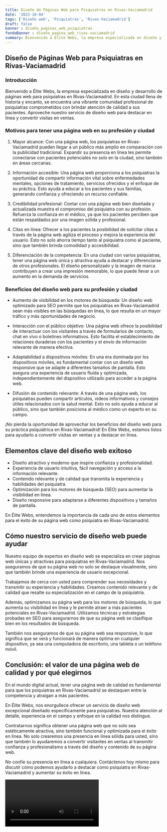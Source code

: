 ```yaml
---
title: Diseño de Páginas Web para Psiquiatras en Rivas-Vaciamadrid
date: '2023-10-04'
tags: ['Diseño web', 'Psiquiatras', 'Rivas-Vaciamadrid']
draft: false
banner : diseño_paginas_web_psiquiatras
fondoBanner : diseño_pagina_web_rivas-vaciamadrid
summary: Bienvenido a Élite Webs, la empresa especializada en diseño y desarrollo de páginas web para psiquiatras en RivasVaciamadrid. En esta ciudad llena de historia y encanto, se encuentra una vibrante comunidad profesional de psiquiatras comprometidos con brindar atención de calidad a sus pacientes. Aproveche nuestro servicio de diseño web para destacar en línea y convertir visitas en ventas.
---
```


## Diseño de Páginas Web para Psiquiatras en Rivas-Vaciamadrid

### Introducción

Bienvenido a Élite Webs, la empresa especializada en diseño y desarrollo de páginas web para psiquiatras en Rivas-Vaciamadrid. En esta ciudad llena de historia y encanto, se encuentra una vibrante comunidad profesional de psiquiatras comprometidos con brindar atención de calidad a sus pacientes. Aproveche nuestro servicio de diseño web para destacar en línea y convertir visitas en ventas.

### Motivos para tener una página web en su profesión y ciudad

1. Mayor alcance: Con una página web, los psiquiatras en Rivas-Vaciamadrid pueden llegar a un público más amplio en comparación con la publicidad tradicional. Expandir su presencia en línea les permite conectarse con pacientes potenciales no solo en la ciudad, sino también en áreas cercanas.

2. Información accesible: Una página web proporciona a los psiquiatras la oportunidad de compartir información vital sobre enfermedades mentales, opciones de tratamiento, servicios ofrecidos y el enfoque de su práctica. Esto ayuda a educar a los pacientes y sus familias, generando confianza y ofreciendo un recurso confiable.

3. Credibilidad profesional: Contar con una página web bien diseñada y actualizada muestra el compromiso del psiquiatra con su profesión. Refuerza la confianza en el médico, ya que los pacientes perciben que están respaldados por una imagen sólida y profesional.

4. Citas en línea: Ofrecer a los pacientes la posibilidad de solicitar citas a través de la página web agiliza el proceso y mejora la experiencia del usuario. Esto no solo ahorra tiempo tanto al psiquiatra como al paciente, sino que también brinda comodidad y accesibilidad.

5. Diferenciación de la competencia: En una ciudad con varios psiquiatras, tener una página web única y atractiva ayuda a destacar y diferenciarse de otros profesionales. El diseño personalizado y la imagen de marca contribuyen a crear una impresión memorable, lo que puede llevar a un aumento en la demanda de servicios.

### Beneficios del diseño web para su profesión y ciudad

- Aumento de visibilidad en los motores de búsqueda: Un diseño web optimizado para SEO permite que los psiquiatras en Rivas-Vaciamadrid sean más visibles en las búsquedas en línea, lo que resulta en un mayor tráfico y más oportunidades de negocio.

- Interacción con el público objetivo: Una página web ofrece la posibilidad de interactuar con los visitantes a través de formularios de contacto, chat en vivo o boletines informativos. Esto facilita el establecimiento de relaciones duraderas con los pacientes y el envío de información relevante de manera efectiva.

- Adaptabilidad a dispositivos móviles: En una era dominada por los dispositivos móviles, es fundamental contar con un diseño web responsive que se adapte a diferentes tamaños de pantalla. Esto asegura una experiencia de usuario fluida y optimizada, independientemente del dispositivo utilizado para acceder a la página web.

- Difusión de contenido relevante: A través de una página web, los psiquiatras pueden compartir artículos, videos informativos y consejos útiles relacionados con la salud mental. Esto no solo ayuda a educar al público, sino que también posiciona al médico como un experto en su campo.

¡No pierda la oportunidad de aprovechar los beneficios del diseño web para su práctica psiquiátrica en Rivas-Vaciamadrid! En Élite Webs, estamos listos para ayudarlo a convertir visitas en ventas y a destacar en línea.

<GifSeo />

<Cta />

## Elementos clave del diseño web exitoso

- Diseño atractivo y moderno que inspire confianza y profesionalidad.
- Experiencia de usuario intuitiva, fácil navegación y acceso a la información relevante.
- Contenido relevante y de calidad que transmita la experiencia y habilidades del psiquiatra.
- Optimización para los motores de búsqueda (SEO) para aumentar la visibilidad en línea.
- Diseño responsive para adaptarse a diferentes dispositivos y tamaños de pantalla.

En Élite Webs, entendemos la importancia de cada uno de estos elementos para el éxito de su página web como psiquiatra en Rivas-Vaciamadrid.

## Cómo nuestro servicio de diseño web puede ayudar

Nuestro equipo de expertos en diseño web se especializa en crear páginas web únicas y atractivas para psiquiatras en Rivas-Vaciamadrid. Nos aseguramos de que su página web no solo se destaque visualmente, sino que también brinde una experiencia de usuario excepcional.

Trabajamos de cerca con usted para comprender sus necesidades y transmitir su experiencia y habilidades. Creamos contenido relevante y de calidad que resalte su especialización en el campo de la psiquiatría.

Además, optimizamos su página web para los motores de búsqueda, lo que aumenta su visibilidad en línea y le permite atraer a más pacientes potenciales en Rivas-Vaciamadrid. Utilizamos técnicas y estrategias probadas en SEO para asegurarnos de que su página web se clasifique bien en los resultados de búsqueda.

También nos aseguramos de que su página web sea responsive, lo que significa que se verá y funcionará de manera óptima en cualquier dispositivo, ya sea una computadora de escritorio, una tableta o un teléfono móvil.

## Conclusión: el valor de una página web de calidad y por qué elegirnos

En el mundo digital actual, tener una página web de calidad es fundamental para que los psiquiatras en Rivas-Vaciamadrid se destaquen entre la competencia y atraigan a más pacientes.

En Élite Webs, nos enorgullece ofrecer un servicio de diseño web excepcional diseñado específicamente para psiquiatras. Nuestra atención al detalle, experiencia en el campo y enfoque en la calidad nos distingue.

Contratarnos significa obtener una página web que no solo sea estéticamente atractiva, sino también funcional y optimizada para el éxito en línea. No solo crearemos una presencia en línea sólida para usted, sino que también lo ayudaremos a convertir visitantes en ventas al transmitir confianza y profesionalismo a través del diseño y contenido de su página web.

No confíe su presencia en línea a cualquiera. Contáctenos hoy mismo para discutir cómo podemos ayudarlo a destacar como psiquiatra en Rivas-Vaciamadrid y aumentar su éxito en línea.

<Video />

<CtaBot job='Psiquiatras' city='Rivas-Vaciamadrid'/>

<Gmaps query='Rivas-Vaciamadrid+españa+maps' />